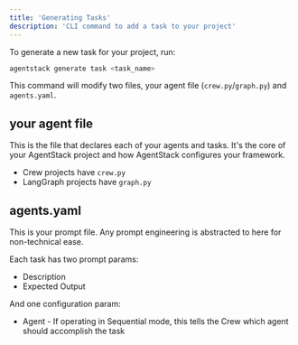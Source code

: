 ```yaml
---
title: 'Generating Tasks'
description: 'CLI command to add a task to your project'
---
```


To generate a new task for your project, run:

```bash
agentstack generate task <task_name>
```

This command will modify two files, your agent file (`crew.py`/`graph.py`) and `agents.yaml`.

## your agent file

This is the file that declares each of your agents and tasks. It's the core of your AgentStack project and how AgentStack configures your framework.
- Crew projects have `crew.py`
- LangGraph projects have `graph.py`

## agents.yaml

This is your prompt file. Any prompt engineering is abstracted to here for non-technical ease.

Each task has two prompt params:
- Description
- Expected Output

And one configuration param:
- Agent - If operating in Sequential mode, this tells the Crew which agent should accomplish the task